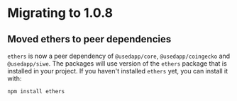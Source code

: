 # Migrating to 1.0.8

## Moved ethers to peer dependencies

`ethers` is now a peer dependency of `@usedapp/core`, `@usedapp/coingecko` and `@usedapp/siwe`. The packages will use version of the `ethers` package that is installed in your project. If you haven't installed `ethers` yet, you can install it with:
```bash npm2yarn
npm install ethers
```
